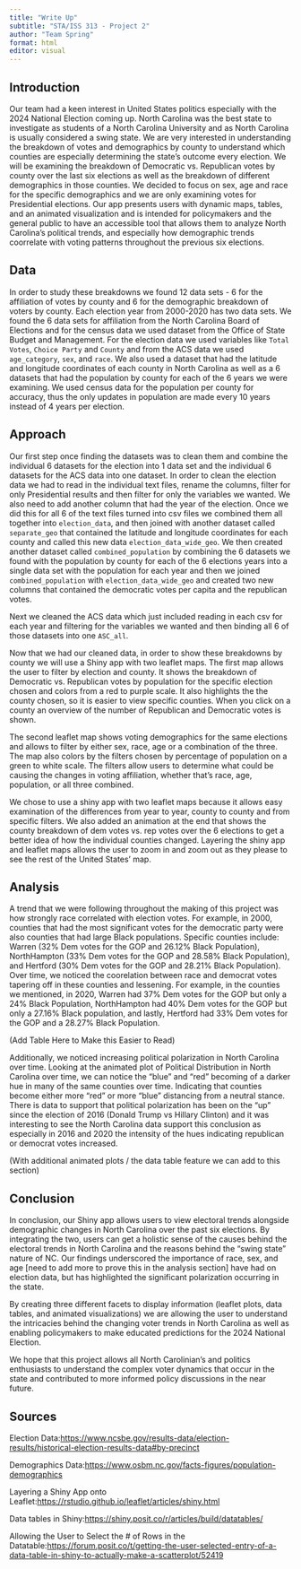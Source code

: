 ```yaml
---
title: "Write Up"
subtitle: "STA/ISS 313 - Project 2"
author: "Team Spring"
format: html
editor: visual
---
```


## Introduction

Our team had a keen interest in United States politics especially with the 2024 National Election coming up. North Carolina was the best state to investigate as students of a North Carolina University and as North Carolina is usually considered a swing state. We are very interested in understanding the breakdown of votes and demographics by county to understand which counties are especially determining the state's outcome every election. We will be examining the breakdown of Democratic vs. Republican votes by county over the last six elections as well as the breakdown of different demographics in those counties. We decided to focus on sex, age and race for the specific demographics and we are only examining votes for Presidential elections. Our app presents users with dynamic maps, tables, and an animated visualization and is intended for policymakers and the general public to have an accessible tool that allows them to analyze North Carolina's political trends, and especially how demographic trends coorrelate with voting patterns throughout the previous six elections.

## Data

In order to study these breakdowns we found 12 data sets - 6 for the affiliation of votes by county and 6 for the demographic breakdown of voters by county. Each election year from 2000-2020 has two data sets. We found the 6 data sets for affiliation from the North Carolina Board of Elections and for the census data we used dataset from the Office of State Budget and Management. For the election data we used variables like `Total Votes`, `Choice Party` and `County` and from the ACS data we used `age_category`, `sex`, and `race`. We also used a dataset that had the latitude and longitude coordinates of each county in North Carolina as well as a 6 datasets that had the population by county for each of the 6 years we were examining. We used census data for the population per county for accuracy, thus the only updates in population are made every 10 years instead of 4 years per election.

## Approach

Our first step once finding the datasets was to clean them and combine the individual 6 datasets for the election into 1 data set and the individual 6 datasets for the ACS data into one dataset. In order to clean the election data we had to read in the individual text files, rename the columns, filter for only Presidential results and then filter for only the variables we wanted. We also need to add another column that had the year of the election. Once we did this for all 6 of the text files turned into csv files we combined them all together into `election_data`, and then joined with another dataset called `separate_geo` that contained the latitude and longitude coordinates for each county and called this new data `election_data_wide_geo`. We then created another dataset called `combined_population` by combining the 6 datasets we found with the population by county for each of the 6 elections years into a single data set with the population for each year and then we joined `combined_population` with `election_data_wide_geo` and created two new columns that contained the democratic votes per capita and the republican votes.

Next we cleaned the ACS data which just included reading in each csv for each year and filtering for the variables we wanted and then binding all 6 of those datasets into one `ASC_all`.

Now that we had our cleaned data, in order to show these breakdowns by county we will use a Shiny app with two leaflet maps. The first map allows the user to filter by election and county. It shows the breakdown of Democratic vs. Republican votes by population for the specific election chosen and colors from a red to purple scale. It also highlights the the county chosen, so it is easier to view specific counties. When you click on a county an overview of the number of Republican and Democratic votes is shown.

The second leaflet map shows voting demographics for the same elections and allows to filter by either sex, race, age or a combination of the three. The map also colors by the filters chosen by percentage of population on a green to white scale. The filters allow users to determine what could be causing the changes in voting affiliation, whether that's race, age, population, or all three combined.

We chose to use a shiny app with two leaflet maps because it allows easy examination of the differences from year to year, county to county and from specific filters. We also added an animation at the end that shows the county breakdown of dem votes vs. rep votes over the 6 elections to get a better idea of how the individual counties changed. Layering the shiny app and leaflet maps allows the user to zoom in and zoom out as they please to see the rest of the United States' map.

## Analysis

A trend that we were following throughout the making of this project was how strongly race correlated with election votes. For example, in 2000, counties that had the most significant votes for the democratic party were also counties that had large Black populations. Specific counties include: Warren (32% Dem votes for the GOP and 26.12% Black Population), NorthHampton (33% Dem votes for the GOP and 28.58% Black Population), and Hertford (30% Dem votes for the GOP and 28.21% Black Population). Over time, we noticed the coorelation between race and democrat votes tapering off in these counties and lessening. For example, in the counties we mentioned, in 2020, Warren had 37% Dem votes for the GOP but only a 24% Black Population, NorthHampton had 40% Dem votes for the GOP but only a 27.16% Black population, and lastly, Hertford had 33% Dem votes for the GOP and a 28.27% Black Population.

(Add Table Here to Make this Easier to Read)

Additionally, we noticed increasing political polarization in North Carolina over time. Looking at the animated plot of Political Distribution in North Carolina over time, we can notice the "blue" and "red" becoming of a darker hue in many of the same counties over time. Indicating that counties become either more "red" or more "blue" distancing from a neutral stance. There is data to support that political polarization has been on the "up" since the election of 2016 (Donald Trump vs Hillary Clinton) and it was interesting to see the North Carolina data support this conclusion as especially in 2016 and 2020 the intensity of the hues indicating republican or democrat votes increased.

(With additional animated plots / the data table feature we can add to this section)

## Conclusion

In conclusion, our Shiny app allows users to view electoral trends alongside demographic changes in North Carolina over the past six elections. By integrating the two, users can get a holistic sense of the causes behind the electoral trends in North Carolina and the reasons behind the "swing state" nature of NC. Our findings underscored the importance of race, sex, and age \[need to add more to prove this in the analysis section\] have had on election data, but has highlighted the significant polarization occurring in the state.

By creating three different facets to display information (leaflet plots, data tables, and animated visualizations) we are allowing the user to understand the intricacies behind the changing voter trends in North Carolina as well as enabling policymakers to make educated predictions for the 2024 National Election.

We hope that this project allows all North Carolinian's and politics enthusiasts to understand the complex voter dynamics that occur in the state and contributed to more informed policy discussions in the near future.

## **Sources**

Election Data:[ https://www.ncsbe.gov/results-data/election-results/historical-election-results-data#by-precinct](https://www.ncsbe.gov/results-data/election-results/historical-election-results-data#by-precinct)

Demographics Data:[ https://www.osbm.nc.gov/facts-figures/population-demographics](https://www.osbm.nc.gov/facts-figures/population-demographics)

Layering a Shiny App onto Leaflet:[ https://rstudio.github.io/leaflet/articles/shiny.html](https://rstudio.github.io/leaflet/articles/shiny.html)

Data tables in Shiny:[ https://shiny.posit.co/r/articles/build/datatables/](https://shiny.posit.co/r/articles/build/datatables/)

Allowing the User to Select the \# of Rows in the Datatable:[ https://forum.posit.co/t/getting-the-user-selected-entry-of-a-data-table-in-shiny-to-actually-make-a-scatterplot/52419](https://forum.posit.co/t/getting-the-user-selected-entry-of-a-data-table-in-shiny-to-actually-make-a-scatterplot/52419)
